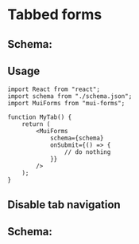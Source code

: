 # Tabbed forms


<Tab />

## Schema:

<JsonViewer value={schema} />

## Usage

```tsx
import React from "react";
import schema from "./schema.json";
import MuiForms from "mui-forms";

function MyTab() {
    return (
        <MuiForms
            schema={schema}
            onSubmit={() => {
                // do nothing
            }}
        />
    );
}
```

## Disable tab navigation


<DisabledTab />

## Schema:

<JsonViewer value={schemaDisabledTabs} />
